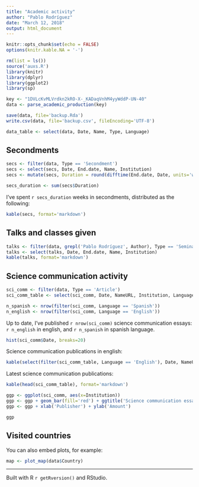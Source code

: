 ```yaml
---
title: "Academic activity"
author: "Pablo Rodríguez"
date: "March 12, 2018"
output: html_document
---
```


```r
knitr::opts_chunk$set(echo = FALSE)
options(knitr.kable.NA = '-')
```

```r
rm(list = ls())
source('auxs.R')
library(knitr)
library(dplyr)
library(ggplot2)
library(sp)
```


```r
key <- "1DVLcKvMLVrdkn2kRO-X-_KADaqVnhM4yyWddP-UN-40"
data <- parse_academic_production(key)
```

```r
save(data, file='backup.Rda')
write.csv(data, file='backup.csv', fileEncoding='UTF-8')
```

```r
data_table <- select(data, Date, Name, Type, Language)
```

## Secondments
```r
secs <- filter(data, Type == 'Secondment')
secs <- select(secs, Date, End.date, Name, Institution)
secs <- mutate(secs, Duration = round(difftime(End.date, Date, units='weeks')))

secs_duration <- sum(secs$Duration)
```

I've spent `r secs_duration` weeks in secondments, distributed as the following:

```r
kable(secs, format='markdown')
```

## Talks and classes given
```r
talks <- filter(data, grepl('Pablo Rodríguez', Author), Type == 'Seminar' | Type == 'Congress' | Type == 'Course')
talks <- select(talks, Date, End.date, Name, Institution)
kable(talks, format='markdown')
```

## Science communication activity
```r
sci_comm <- filter(data, Type == 'Article')
sci_comm_table <- select(sci_comm, Date, NameURL, Institution, Language)

n_spanish <- nrow(filter(sci_comm, Language == 'Spanish'))
n_english <- nrow(filter(sci_comm, Language == 'English'))
```

Up to date, I've published `r nrow(sci_comm)` science communication essays: `r n_english` in english, and `r n_spanish` in spanish language.

```r
hist(sci_comm$Date, breaks=20)
```

Science communication publications in english:

```r
kable(select(filter(sci_comm_table, Language == 'English'), Date, NameURL, Institution), format='markdown')
```

Latest science communication publications:

```r
kable(head(sci_comm_table), format='markdown')
```

```r
ggp <- ggplot(sci_comm, aes(x=Institution))
ggp <- ggp + geom_bar(fill='red') + ggtitle('Science communication essays')
ggp <- ggp + xlab('Publisher') + ylab('Amount')

ggp
```

## Visited countries

You can also embed plots, for example:

```r
map <- plot_map(data$Country)
```

***

Built with R `r getRversion()` and RStudio.

<!-- TODO: publish in GitHub --> 